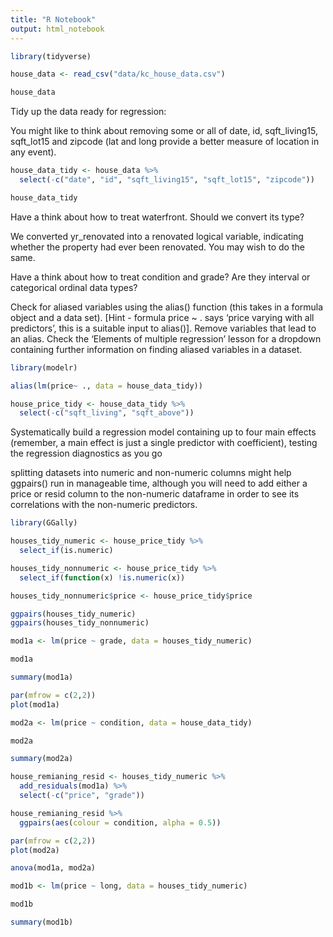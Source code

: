```yaml
---
title: "R Notebook"
output: html_notebook
---
```


```r
library(tidyverse)
```


```r

house_data <- read_csv("data/kc_house_data.csv")

```


```r
house_data
```

Tidy up the data ready for regression:

You might like to think about removing some or all of date, id, sqft_living15, sqft_lot15 and zipcode (lat and long provide a better measure of location in any event).

```r
house_data_tidy <- house_data %>%
  select(-c("date", "id", "sqft_living15", "sqft_lot15", "zipcode"))

house_data_tidy
```

Have a think about how to treat waterfront. Should we convert its type?

We converted yr_renovated into a renovated logical variable, indicating whether the property had ever been renovated. You may wish to do the same.

Have a think about how to treat condition and grade? Are they interval or categorical ordinal data types?


Check for aliased variables using the alias() function (this takes in a formula object and a data set). [Hint - formula price ~ . says ‘price varying with all predictors’, this is a suitable input to alias()]. Remove variables that lead to an alias. Check the ‘Elements of multiple regression’ lesson for a dropdown containing further information on finding aliased variables in a dataset.

```r
library(modelr)
```


```r
alias(lm(price~ ., data = house_data_tidy))
```

```r
house_price_tidy <- house_data_tidy %>%
  select(-c("sqft_living", "sqft_above"))
```

Systematically build a regression model containing up to four main effects (remember, a main effect is just a single predictor with coefficient), testing the regression diagnostics as you go

splitting datasets into numeric and non-numeric columns might help ggpairs() run in manageable time, although you will need to add either a price or resid column to the non-numeric dataframe in order to see its correlations with the non-numeric predictors.

```r
library(GGally)
```


```r
houses_tidy_numeric <- house_price_tidy %>%
  select_if(is.numeric)

houses_tidy_nonnumeric <- house_price_tidy %>%
  select_if(function(x) !is.numeric(x))

houses_tidy_nonnumeric$price <- house_price_tidy$price

ggpairs(houses_tidy_numeric)
ggpairs(houses_tidy_nonnumeric)
```


```r
mod1a <- lm(price ~ grade, data = houses_tidy_numeric)

mod1a
```


```r
summary(mod1a)
```

```r
par(mfrow = c(2,2))
plot(mod1a)
```


```r
mod2a <- lm(price ~ condition, data = house_data_tidy)

mod2a
```


```r
summary(mod2a)
```

```r
house_remianing_resid <- houses_tidy_numeric %>%
  add_residuals(mod1a) %>%
  select(-c("price", "grade"))

house_remianing_resid %>%
  ggpairs(aes(colour = condition, alpha = 0.5))
```


```r

par(mfrow = c(2,2))
plot(mod2a)

```

```r
anova(mod1a, mod2a)
```

```r

mod1b <- lm(price ~ long, data = houses_tidy_numeric)

mod1b

```


```r
summary(mod1b)
```

